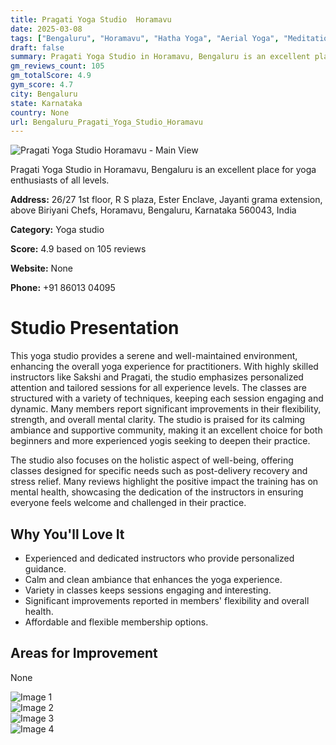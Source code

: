 ```yaml
---
title: Pragati Yoga Studio  Horamavu
date: 2025-03-08
tags: ["Bengaluru", "Horamavu", "Hatha Yoga", "Aerial Yoga", "Meditation", "serene ambiance", "personalized approach", "Bengaluru"]  
draft: false
summary: Pragati Yoga Studio in Horamavu, Bengaluru is an excellent place for yoga enthusiasts of all levels.
gm_reviews_count: 105
gm_totalScore: 4.9
gym_score: 4.7
city: Bengaluru
state: Karnataka
country: None
url: Bengaluru_Pragati_Yoga_Studio_Horamavu
---
```


<div className="aspect-[16/9] relative my-8">
  <img 
    src="https://lh5.googleusercontent.com/p/AF1QipOEQpoQaRYVztT12IXZpMu-Etn0ptN0DI-q39eb=w1920-h1080-k-no"
    alt="Pragati Yoga Studio  Horamavu - Main View"
    className="object-cover absolute inset-0 w-full h-full rounded-lg"
  />
</div>

Pragati Yoga Studio in Horamavu, Bengaluru is an excellent place for yoga enthusiasts of all levels.

**Address:** 26/27 1st floor, R S plaza, Ester Enclave, Jayanti grama extension, above Biriyani Chefs, Horamavu, Bengaluru, Karnataka 560043, India

**Category:** Yoga studio

**Score:** 4.9 based on 105 reviews

**Website:** None

**Phone:** +91 86013 04095

# Studio Presentation

This yoga studio provides a serene and well-maintained environment, enhancing the overall yoga experience for practitioners. With highly skilled instructors like Sakshi and Pragati, the studio emphasizes personalized attention and tailored sessions for all experience levels. The classes are structured with a variety of techniques, keeping each session engaging and dynamic. Many members report significant improvements in their flexibility, strength, and overall mental clarity. The studio is praised for its calming ambiance and supportive community, making it an excellent choice for both beginners and more experienced yogis seeking to deepen their practice.

The studio also focuses on the holistic aspect of well-being, offering classes designed for specific needs such as post-delivery recovery and stress relief. Many reviews highlight the positive impact the training has on mental health, showcasing the dedication of the instructors in ensuring everyone feels welcome and challenged in their practice.

## Why You'll Love It

- Experienced and dedicated instructors who provide personalized guidance.
- Calm and clean ambiance that enhances the yoga experience.
- Variety in classes keeps sessions engaging and interesting.
- Significant improvements reported in members' flexibility and overall health.
- Affordable and flexible membership options.

## Areas for Improvement

None

<div className="grid grid-cols-1 xl:grid-cols-2 gap-4 my-8">
<div className="aspect-[4/3] relative"><img src="https://lh3.googleusercontent.com/p/AF1QipPz8G9-cFmktktYnLo0dTpFbcR5EcLMnh3nR_lq=w1920-h1080-k-no" alt="Image 1" className="object-cover absolute inset-0 w-full h-full rounded-lg" /></div>
<div className="aspect-[4/3] relative"><img src="https://lh5.googleusercontent.com/p/AF1QipPXEwnw8xkrMkIftiFVXH5CH3CHSpIFieLJW-g7=w1920-h1080-k-no" alt="Image 2" className="object-cover absolute inset-0 w-full h-full rounded-lg" /></div>
<div className="aspect-[4/3] relative"><img src="https://lh5.googleusercontent.com/p/AF1QipPl5e_S013j7i2NmWgKPB1b1Kf1Cd-ba3ObQKgO=w1920-h1080-k-no" alt="Image 3" className="object-cover absolute inset-0 w-full h-full rounded-lg" /></div>
<div className="aspect-[4/3] relative"><img src="https://lh5.googleusercontent.com/p/AF1QipPG15wdGIEbmhiesioc4rNEP6OiFhJe0se8D0qW=w1920-h1080-k-no" alt="Image 4" className="object-cover absolute inset-0 w-full h-full rounded-lg" /></div>
</div>